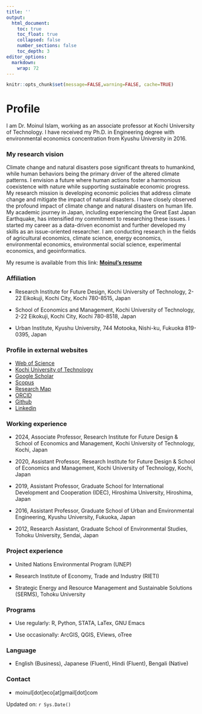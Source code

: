 ```yaml
---
title: ''
output:
  html_document:
    toc: true
    toc_float: true
    collapsed: false
    number_sections: false
    toc_depth: 3
editor_options: 
  markdown: 
    wrap: 72
---
```


```r
knitr::opts_chunk$set(message=FALSE,warning=FALSE, cache=TRUE)
```

# Profile

I am Dr. Moinul Islam, working as an associate professor at Kochi
University of Technology. I have received my Ph.D. in Engineering degree
with environmental economics concentration from Kyushu University in
2016.

### My research vision

Climate change and natural disasters pose significant threats to
humankind, while human behaviors being the primary driver of the altered
climate patterns. I envision a future where human actions foster a
harmonious coexistence with nature while supporting sustainable economic
progress. My research mission is developing economic policies that
address climate change and mitigate the impact of natural disasters. I
have closely observed the profound impact of climate change and natural
disasters on human life. My academic journey in Japan, including
experiencing the Great East Japan Earthquake, has intensified my
commitment to researching these issues. I started my career as a
data-driven economist and further developed my skills as an
issue-oriented researcher. I am conducting research in the fields of
agricultural economics, climate science, energy economics, environmental
economics, environmental social science, experimental economics, and
geoinformatics.

My resume is available from this link: [**Moinul's
resume**](https://moineco.github.io/moinul_resume/moinul_resume.pdf)

### Affiliation

-   Research Institute for Future Design, Kochi University of
    Technology, 2-22 Eikokuji, Kochi City, Kochi 780-8515, Japan

-   School of Economics and Management, Kochi University of Technology,
    2-22 Eikokuji, Kochi City, Kochi 780-8518, Japan

-   Urban Institute, Kyushu University, 744 Motooka, Nishi-ku, Fukuoka
    819-0395, Japan

### Profile in external websites

-   [Web of
    Science](https://www.webofscience.com/wos/author/record/M-9369-2019)
-   [Kochi University of
    Technology](https://www.kochi-tech.ac.jp/profile/ja/islam-moinul.html)
-   [Google
    Scholar](https://scholar.google.co.jp/citations?user=UTZTmJ0AAAAJ&hl=en)
-   [Scopus](https://www.scopus.com/authid/detail.uri?authorId=55348122400)
-   [Research Map](https://researchmap.jp/moinul/?lang=english)
-   [ORCID](https://orcid.org/0000-0002-0309-3156)
-   [Github](https://github.com/moineco)
-   [Linkedin](https://www.linkedin.com/in/moinul-islam-b7a140263/)

### Working experience

-   2024, Associate Professor, Research Institute for Future Design &
    School of Economics and Management, Kochi University of Technology,
    Kochi, Japan

-   2020, Assistant Professor, Research Institute for Future Design &
    School of Economics and Management, Kochi University of Technology,
    Kochi, Japan

-   2019, Assistant Professor, Graduate School for International
    Development and Cooperation (IDEC), Hiroshima University, Hiroshima,
    Japan

-   2016, Assistant Professor, Graduate School of Urban and
    Environmental Engineering, Kyushu University, Fukuoka, Japan

-   2012, Research Assistant, Graduate School of Environmental Studies,
    Tohoku University, Sendai, Japan

### Project experience

-   United Nations Environmental Program (UNEP)

-   Research Institute of Economy, Trade and Industry (RIETI)

-   Strategic Energy and Resource Management and Sustainable Solutions
    (SERMS), Tohoku University

### Programs

-   Use regularly: R, Python, STATA, LaTex, GNU Emacs

-   Use occasionally: ArcGIS, QGIS, EViews, oTree

### Language

-   English (Business), Japanese (Fluent), Hindi (Fluent), Bengali
    (Native)

### Contact

-   moinul[dot]eco[at]gmail[dot]com

Updated on: `r Sys.Date()`
